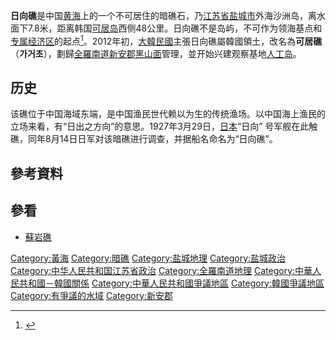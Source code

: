 {{coor icon|34|00|41|N|124|53|19|E|20000}}
{{Expand|time=2016-02-22T14:55:38+00:00}}
'''日向礁'''是中国[[黄海|黄海]]上的一个不可居住的暗礁石，乃[[江苏省|江苏省]][[盐城市|盐城市]]外海沙洲岛，离水面下7.8米，距离韩国[[可居岛|可居岛]]西侧48公里。日向礁不是岛屿，不可作为领海基点和[[专属经济区|专属经济区]]的起点<ref>{{cite journal |title=? |journal=[[亞洲週刊|亞洲週刊]] |date=2007-04-22 |language=zh-hant}}</ref>。2012年初，[[大韓民國|大韓民國]]主張日向礁屬韓國領土，改名為'''可居礁'''（'''가거초'''），劃歸[[全羅南道|全羅南道]][[新安郡_(韓國)|新安郡]][[黑山面|黑山面]]管理，並开始兴建观察基地[[人工岛|人工岛]]。
 
==历史==
该礁位于中国海域东端，是中国渔民世代赖以为生的传统渔场。以中国海上渔民的立场来看，有“日出之方向”的意思。1927年3月29日，[[日本|日本]]“日向” 号军舰在此触礁，同年8月14日日军对该暗礁进行调查，并据船名命名为“日向礁”。

==參考資料==
{{reflist}}

== 參看 ==
* [[蘇岩礁|蘇岩礁]]

{{DEFAULTSORT:Rixiang}}
[[Category:黃海|Category:黃海]] 
[[Category:暗礁|Category:暗礁]]
[[Category:盐城地理|Category:盐城地理]]
[[Category:盐城政治|Category:盐城政治]]
[[Category:中华人民共和国江苏省政治|Category:中华人民共和国江苏省政治]]
[[Category:全羅南道地理|Category:全羅南道地理]]
[[Category:中華人民共和國－韓國關係|Category:中華人民共和國－韓國關係]]
[[Category:中華人民共和國爭議地區|Category:中華人民共和國爭議地區]]
[[Category:韓國爭議地區|Category:韓國爭議地區]]
[[Category:有爭議的水域|Category:有爭議的水域]]
[[Category:新安郡|Category:新安郡]]